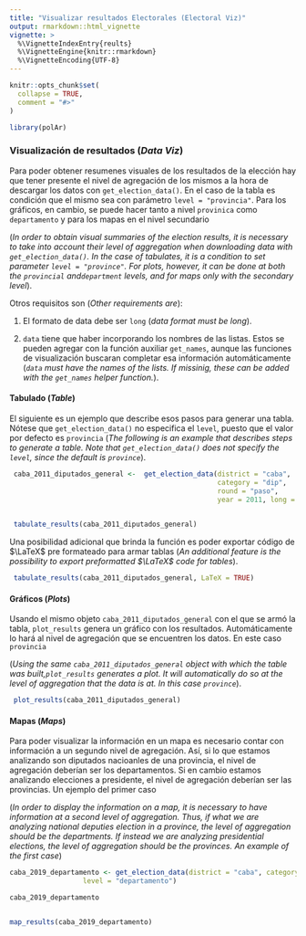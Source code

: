```yaml
---
title: "Visualizar resultados Electorales (Electoral Viz)"
output: rmarkdown::html_vignette
vignette: >
  %\VignetteIndexEntry{reults}
  %\VignetteEngine{knitr::rmarkdown}
  %\VignetteEncoding{UTF-8}
---
```


```r
knitr::opts_chunk$set(
  collapse = TRUE,
  comment = "#>"
)
```

```r
library(polAr)
```

### Visualización de resultados (*Data Viz*)

Para poder obtener resumenes visuales de los resultados de la elección hay que tener presente el nivel de agregación de los mismos a la hora de descargar los datos con `get_election_data()`. En el caso de la tabla es condición que el mismo sea con parámetro `level = "provincia"`. Para los gráficos, en cambio, se puede hacer tanto a nivel `provinica` como `departamento` y para los mapas en el nivel secundario

(*In order to obtain visual summaries of the election results, it is necessary to take into account their level of aggregation when downloading  data with `get_election_data()`. In the case of tabulates, it is a condition to set parameter `level = "province"`. For plots, however, it can be done at both the `provincial` and`department` levels, and for maps only with the secondary level*).

Otros requisitos son (*Other requirements are*): 

1. El formato de data debe ser `long` (*data format must be long*). 

2. `data` tiene que haber incorporando los nombres de las listas. Estos se pueden agregar con la función auxiliar `get_names`, aunque las funciones de visualización buscaran completar esa información automáticamente (*`data` must have the names of the lists. If missinig, these can be added with the `get_names` helper function.*). 


#### Tabulado (*Table*)

El siguiente es un ejemplo que describe esos pasos para generar una tabla. Nótese que `get_election_data()` no especifica el `level`, puesto que el valor por defecto es `provincia` 
(*The following is an example that describes steps to generate a table. Note that `get_election_data()` does not specify the `level`, since the default is `province`*). 


```r
  
 caba_2011_diputados_general <-  get_election_data(district = "caba", 
                                                   category = "dip", 
                                                   round = "paso", 
                                                   year = 2011, long = TRUE) 

 
 tabulate_results(caba_2011_diputados_general)
```


Una posibilidad adicional que brinda la función es poder exportar código de $\LaTeX$ pre formateado para armar tablas (*An additional feature is the possibility to export preformatted $\LaTeX$ code for tables*).

```r
 tabulate_results(caba_2011_diputados_general, LaTeX = TRUE)
```


#### Gráficos (*Plots*)

Usando el mismo objeto `caba_2011_diputados_general` con el que se armó la tabla, `plot_results` genera un gráfico con los resultados. Automáticamente lo hará al nivel de agregación que se encuentren los datos. En este caso `provincia`

(*Using the same `caba_2011_diputados_general` object with which the table was built,`plot_results` generates a plot. It will automatically do so at the level of aggregation that the data is at. In this case `province`*).



```r
 plot_results(caba_2011_diputados_general)
```

#### Mapas (*Maps*)


Para poder visualizar la información en un mapa es necesario contar con información a un segundo nivel de agregación. Así, si lo que estamos analizando son diputados nacioanles de una provincia, el nivel de agregación deberían ser los departamentos. Si en cambio estamos analizando elecciones a presidente, el nivel de agregación deberían ser las provincias. Un ejemplo del primer caso

(*In order to display the information on a map, it is necessary to have information at a second level of aggregation. Thus, if what we are analyzing  national deputies election in a province, the level of aggregation should be the departments. If instead we are analyzing presidential elections, the level of aggregation should be the provinces. An example of the first case*)



```r

caba_2019_departamento <- get_election_data(district = "caba", category = "dip", round = "gral", year = 2019,
                  level = "departamento")

caba_2019_departamento


map_results(caba_2019_departamento)

```
